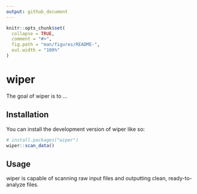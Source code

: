 ```yaml
---
output: github_document
---
```


<!-- README.md is generated from README.Rmd. Please edit that file -->

```r
knitr::opts_chunk$set(
  collapse = TRUE,
  comment = "#>",
  fig.path = "man/figures/README-",
  out.width = "100%"
)
```

# wiper

<!-- badges: start -->
<!-- badges: end -->

The goal of wiper is to ...

## Installation

You can install the development version of wiper like so:

``` r
# install.packages("wiper")
wiper::scan_data()
```

## Usage

wiper is capable of scanning raw input files and outputting clean, ready-to-analyze files.
